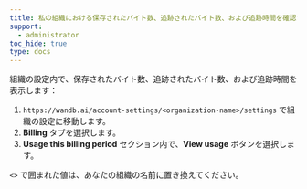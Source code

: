 ```yaml
---
title: 私の組織における保存されたバイト数、追跡されたバイト数、および追跡時間を確認するにはどうすればいいですか？
support:
  - administrator
toc_hide: true
type: docs
---
```

組織の設定内で、保存されたバイト数、追跡されたバイト数、および追跡時間を表示します：

1. `https://wandb.ai/account-settings/<organization-name>/settings` で組織の設定に移動します。
2. **Billing** タブを選択します。
3. **Usage this billing period** セクション内で、**View usage** ボタンを選択します。

`<>` で囲まれた値は、あなたの組織の名前に置き換えてください。